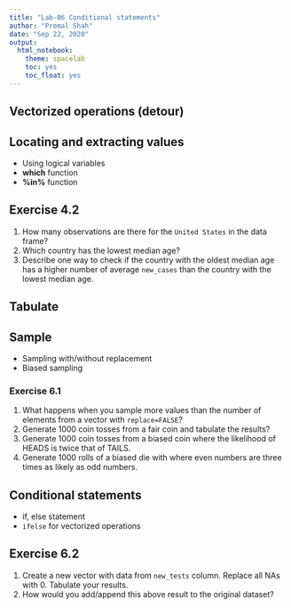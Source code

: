 ```yaml
---
title: "Lab-06 Conditional statements"
author: "Premal Shah"
date: "Sep 22, 2020"
output: 
  html_notebook:
    theme: spacelab
    toc: yes
    toc_float: yes
---
```


## Vectorized operations (detour)

## Locating and extracting values
- Using logical variables
- __which__ function
- __%in%__ function

## Exercise 4.2
1. How many observations are there for the `United States` in the data frame?
2. Which country has the lowest median age? 
3. Describe one way to check if the country with the oldest median age has a higher number of average `new_cases` than the country with the lowest median age.

## Tabulate

## Sample
- Sampling with/without replacement
- Biased sampling

### Exercise 6.1
1. What happens when you sample more values than the number of elements from a vector with `replace=FALSE`?
2. Generate 1000 coin tosses from a fair coin and tabulate the results?
3. Generate 1000 coin tosses from a biased coin where the likelihood of HEADS is twice that of TAILS.
4. Generate 1000 rolls of a biased die with where even numbers are three times as likely as odd numbers.

## Conditional statements
- if, else statement
- `ifelse` for vectorized operations

## Exercise 6.2
1. Create a new vector with data from `new_tests` column. Replace all NAs with 0. Tabulate your results.
3. How would you add/append this above result to the original dataset?
